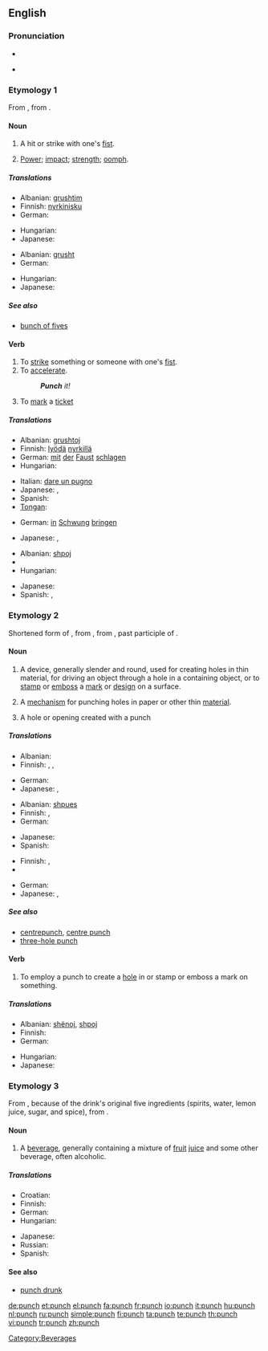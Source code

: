 ==English==
{{wikipedia}}

===Pronunciation===
* {{audio|en-us-punch.ogg|Audio (US)}}

* {{rhymes|ʌntʃ}}

===Etymology 1===
From {{etyl|fro|en}} {{term|ponchonner||to punch|lang=fro}}, from {{term|ponchon||pointed tool|lang=fro}}.

====Noun====
{{en-noun|punches|-}}

# {{countable}} A hit or strike with one's [[fist]].
# {{uncountable}} [[power|Power]]; [[impact]]; [[strength]]; [[oomph]].

=====Translations=====
{{trans-top|hit or strike with one's fist}}
* Albanian: [[grushtim]]
* Finnish: [[nyrkinisku]]
* German: {{t-|de|Faustschlag|m}}
{{trans-mid}}
* Hungarian: {{t+|hu|ütés}}
* Japanese: {{t-|ja|殴打|tr=ōda|sc=Jpan}}
{{trans-bottom}}

{{trans-top|power; impact; strength; oomph}}
* Albanian: [[grusht]]
* German: {{t+|de|Schwung|m}}
{{trans-mid}}
* Hungarian: {{t+|hu|energia}}
* Japanese: {{t-|ja|勢い|tr=ikioi|sc=Jpan}}
{{trans-bottom}}

=====See also=====
* [[bunch of fives]]

====Verb====
{{en-verb|punches|punching|punched|punched}}

# To [[strike]] something or someone with one's [[fist]].
# To [[accelerate]].
#: '''''Punch''' it!''
# To [[mark]] a [[ticket]]

=====Translations=====
{{trans-top|To strike something or someone with one's fist}}
* Albanian: [[grushtoj]]
* Finnish: [[lyödä]] [[nyrkillä]]
* German: [[mit]] [[der]] [[Faust]] [[schlagen]]
* Hungarian: {{t+|hu|üt}}
{{trans-mid}}
* Italian: [[dare un pugno]]
* Japanese: {{qualifier|colloquial}} {{t-|ja|殴る|tr=naguru|sc=Jpan}}, {{qualifier|literal}} {{t|ja|殴打する|tr=ōdasuru|sc=Jpan}}
* Spanish: {{t-|es|punzonar}}
* [[Tongan]]: {{t|to|hoka}}
{{trans-bottom}}

{{trans-top|To accelerate}}
* German: [[in]] [[Schwung]] [[bringen]]
{{trans-mid}}
* Japanese: {{t|ja|加速する|tr=kasokusuru|sc=Jpan}}, {{t|ja|勢いをつける|tr=ikioi o tsukeru|sc=Jpan}}
{{trans-bottom}}

{{trans-top|to mark a ticket}}
* Albanian: [[shpoj]]
* {{trreq|German}}
* Hungarian: {{t-|hu|lyukaszt}}
{{trans-mid}}
* Japanese: {{t|ja|パンチする|tr=panchi suru|sc=Jpan}}
* Spanish: {{t+|es|picar}}, {{t-|es|taladrar}}
{{trans-bottom}}

===Etymology 2===
Shortened form of {{term|puncheon|lang=en}}, from {{etyl|fro|en}} {{term|ponchon||pointed tool|lang=fro}}, from {{etyl|la|en}} {{term|punctus|lang=la}}, past participle of {{term|pungere||to prick|lang=la}}.

====Noun====
{{en-noun|es}}

# {{countable}} A device, generally slender and round, used for creating holes in thin material, for driving an object through a hole in a containing object, or to [[stamp]] or [[emboss]] a [[mark]] or [[design]] on a surface.
# {{countable}} A [[mechanism]] for punching holes in paper or other thin [[material]].
# {{countable}} A hole or opening created with a punch

=====Translations=====
{{trans-top|device for creating holes in thin material}}
* Albanian: {{t+|sq|bularës|xs=Albanian}}
* Finnish: {{t|fi|lävistin}}, {{t|fi|rei'ittäjä}}, {{t-|fi|rei'itin}}
{{trans-mid}}
* German: {{t+|de|Lochzange|f}}
* Japanese: {{t|ja|穴開け器|tr=anaakeki|sc=Jpan}}, {{t|ja|パンチ|tr=panchi|sc=Jpan}}
{{trans-bottom}}

{{trans-top|mechanism for punching holes in paper}}
* Albanian: [[shpues]]
* Finnish: {{t|fi|rei'ittäjä}}, {{t-|fi|rei'itin}}
* German: {{t+|de|Locher|m}}
{{trans-mid}}
* Japanese: {{t|ja|穴開け|tr=anaake|sc=Jpan}}
* Spanish: {{t-|es|sacabocado|m}}
{{trans-bottom}}

{{trans-top|hole or opening created with a punch}}
* Finnish: {{t+|fi|reikä}}, {{t|fi|läpi}}
* {{trreq|French}}
{{trans-mid}}
* German: {{t-|de|Lochung|f}}
* Japanese: {{t+|ja|穴|tr=ana|sc=Jpan}}, {{qualifier|literal}} {{t|ja|穿孔|tr=senkō|sc=Jpan}}
{{trans-bottom}}

=====See also=====
* [[centrepunch]], [[centre punch]]
* [[three-hole punch]]

====Verb====
{{en-verb|punches|punching|punched|punched}}

# To employ a punch to create a [[hole]] in or stamp or emboss a mark on something.

=====Translations=====
{{trans-top|To employ a punch to create a hole}}
* Albanian: [[shënoj]], [[shpoj]]
* Finnish: {{t+|fi|rei'ittää}}
* German: {{t-|de|lochen}}
{{trans-mid}}
* Hungarian: {{t-|hu|lyukaszt}}
* Japanese: {{t|ja|パンチする|sc=Jpan}}
{{trans-bottom}}

===Etymology 3===
From {{etyl|hi|en}} {{term|sc=Deva|पाँच||five|tr=pāñć|lang=hi}}, because of the drink's original five ingredients (spirits, water, lemon juice, sugar, and spice), from {{etyl|sa|en}} {{term|sc=Deva|पञ्चन्|tr=páñcan|lang=sa}}.

====Noun====
{{en-noun|-}}

# {{uncountable}} A [[beverage]], generally containing a mixture of [[fruit]] [[juice]] and some other beverage, often alcoholic.

=====Translations=====
{{trans-top|beverage}}
* Croatian: {{t-|hr|punč|m}}
* Finnish: {{t-|fi|booli}}
* German: {{t-|de|Punsch|m}}
* Hungarian: {{t-|hu|puncs}}
{{trans-mid}}
* Japanese: {{t|ja|パンチ|tr=panchi|sc=Jpan}}
* Russian: {{t|ru|пунш|m|sc=Cyrl}}
* Spanish: {{t+|es|ponche|m}}
{{trans-bottom}}

====See also====
* [[punch drunk]]

[[Category:Beverages]]

[[de:punch]]
[[et:punch]]
[[el:punch]]
[[fa:punch]]
[[fr:punch]]
[[io:punch]]
[[it:punch]]
[[hu:punch]]
[[nl:punch]]
[[ru:punch]]
[[simple:punch]]
[[fi:punch]]
[[ta:punch]]
[[te:punch]]
[[th:punch]]
[[vi:punch]]
[[tr:punch]]
[[zh:punch]]